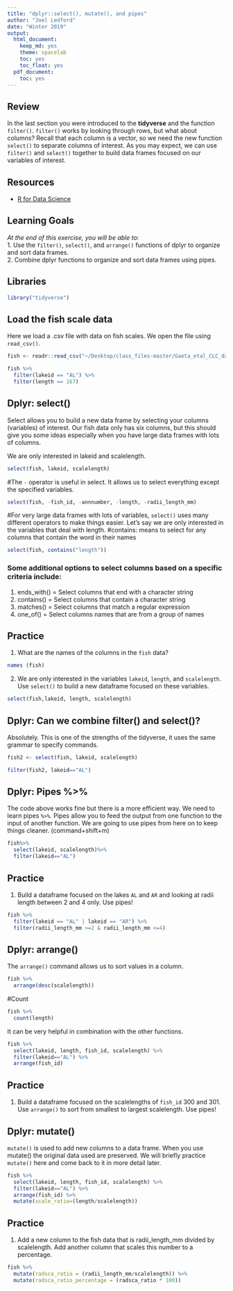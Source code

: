 ```yaml
---
title: "dplyr::select(), mutate(), and pipes"
author: "Joel Ledford"
date: "Winter 2019"
output:
  html_document:
    keep_md: yes
    theme: spacelab
    toc: yes
    toc_float: yes
  pdf_document:
    toc: yes
---
```


## Review
In the last section you were introduced to the **tidyverse** and the function `filter()`. `filter()` works by looking through rows, but what about columns? Recall that each column is a vector, so we need the new function `select()` to separate columns of interest. As you may expect, we can use `filter()` and `select()` together to build data frames focused on our variables of interest.

## Resources
- [R for Data Science](https://r4ds.had.co.nz/)

## Learning Goals
*At the end of this exercise, you will be able to:*    
1. Use the `filter()`, `select()`, and `arrange()` functions of dplyr to organize and sort data frames.  
2. Combine dplyr functions to organize and sort data frames using pipes.  

## Libraries
```r
library("tidyverse")
```

## Load the fish scale data
Here we load a .csv file with data on fish scales. We open the file using `read_csv()`. 
```r
fish <- readr::read_csv("~/Desktop/class_files-master/Gaeta_etal_CLC_data.csv")
```
 

```r
fish %>%
  filter(lakeid == "AL") %>% 
  filter(length == 167)
```



## Dplyr: select()
Select allows you to build a new data frame by selecting your columns (variables) of interest. Our fish data only has six columns, but this should give you some ideas especially when you have large data frames with lots of columns.  

We are only interested in lakeid and scalelength.
```r
select(fish, lakeid, scalelength)
```


#The `-` operator is useful in select. It allows us to select everything except the specified variables.
```r
select(fish, -fish_id, -annnumber, -length, -radii_length_mm)
```

#For very large data frames with lots of variables, `select()` uses many different operators to make things easier. Let's say we are only interested in the variables that deal with length.
#contains: means to select for any columns that contain the word in their names
```r
select(fish, contains("length"))
```

### Some additional options to select columns based on a specific criteria include:  
1. ends_with() = Select columns that end with a character string  
2. contains() = Select columns that contain a character string  
3. matches() = Select columns that match a regular expression  
4. one_of() = Select columns names that are from a group of names  

## Practice
1. What are the names of the columns in the `fish` data?
```r
names (fish)
```


2. We are only interested in the variables `lakeid`, `length`, and `scalelength`. Use `select()` to build a new dataframe focused on these variables.
```r
select(fish,lakeid, length, scalelength)
```


## Dplyr: Can we combine filter() and select()?
Absolutely. This is one of the strengths of the tidyverse, it uses the same grammar to specify commands.
```r
fish2 <- select(fish, lakeid, scalelength)
```

```r
filter(fish2, lakeid=="AL")
```

## Dplyr: Pipes %>% 
The code above works fine but there is a more efficient way. We need to learn pipes `%>%`. Pipes allow you to feed the output from one function to the input of another function. We are going to use pipes from here on to keep things cleaner. (command+shift+m)
```r
fish%>%
  select(lakeid, scalelength)%>%
  filter(lakeid=="AL")
```

## Practice
1. Build a dataframe focused on the lakes `AL` and `AR` and looking at radii length between 2 and 4 only. Use pipes!

```r
fish %>% 
  filter(lakeid == "AL" | lakeid == "AR") %>% 
  filter(radii_length_mm >=2 & radii_length_mm <=4)
```


## Dplyr: arrange()
The `arrange()` command allows us to sort values in a column.
```r
fish %>% 
  arrange(desc(scalelength))
```

#Count
```r
fish %>% 
  count(length)
```



It can be very helpful in combination with the other functions.
```r
fish %>% 
  select(lakeid, length, fish_id, scalelength) %>% 
  filter(lakeid=="AL") %>% 
  arrange(fish_id)
```

## Practice
1. Build a dataframe focused on the scalelengths of `fish_id` 300 and 301. Use `arrange()` to sort from smallest to largest scalelength. Use pipes!

## Dplyr: mutate()
`mutate()` is used to add new columns to a data frame. When you use mutate() the original data used are preserved. We will briefly practice `mutate()` here and come back to it in more detail later.  

```r
fish %>% 
  select(lakeid, length, fish_id, scalelength) %>% 
  filter(lakeid=="AL") %>% 
  arrange(fish_id) %>% 
  mutate(scale_ratio=(length/scalelength))
```


## Practice
1. Add a new column to the fish data that is radii_length_mm divided by scalelength. Add another column that scales this number to a percentage.

```r
fish %>%
  mutate(radsca_ratio = (radii_length_mm/scalelength)) %>% 
  mutate(radsca_ratio_percentage = (radsca_ratio * 100))
```
